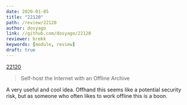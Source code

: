 ```yaml
---
date: 2020-01-05
title: "22120"
path: /review/22120
author: dosyago 
link: //github.com/dosyago/22120
reviewer: brekk
keywords: [module, review]
draft: true
---
```


[22120](https://github.com/dosyago/22120)

> Self-host the Internet with an Offline Archive

A very useful and cool idea. Offhand this seems like a potential security risk, but as someone who often likes to work offline this is a boon.
